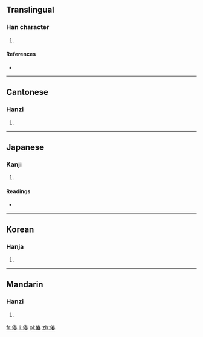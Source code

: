 ==Translingual==

===Han character===
{{Han char|rn=9|rad=人|as=09|sn=11|four=2526<sub>3</sub>|canj=人手大日 (OQKA)|ids=⿰[[亻]][[春]]}}

# {{defn|Han|sort=人09}}

====References====
* {{Han ref|kx=0110.010|dkj=00833|dj=0233.140|hdz=10186.080|uh=5046|ud=20550|bh=D462|bd=54370}}

----

==Cantonese==

===Hanzi===
{{yue-hanzi|jyut=[[ceon2]]|y=cheun2}}

# {{defn|lang=yue|sort=人09}}

----

==Japanese==

===Kanji===
{{ja-kanji|grade=|rs=人09}}

# {{defn|lang=ja|sort=人09}}

====Readings====
* {{ja-readings|on=[[しゅん]] (shun)|kun=[[あつい]] (atsui), [[うごめく]] (ugomeku)}}

----

==Korean==

===Hanja===
{{ko-hanja|hangeul=춘|rv=chun|mr=ch'un}}

# {{defn|lang=ko|sort=人09}}

----

==Mandarin==

===Hanzi===
{{cmn-hanzi|pin=[[chǔn]] ([[chun3]])|wg=ch'un<sup>3</sup>}}

# {{defn|lang=cmn|sort=人09}}

[[fr:偆]]
[[li:偆]]
[[pl:偆]]
[[zh:偆]]